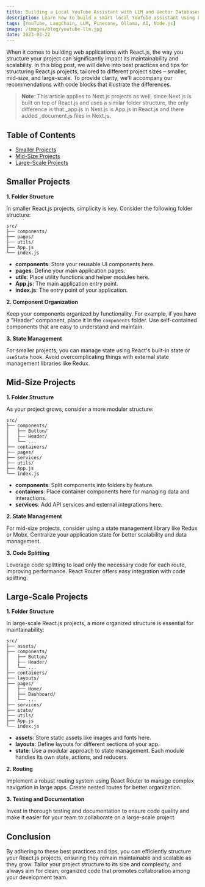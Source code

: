 ```yaml
---
title: Building a Local YouTube Assistant with LLM and Vector Databases
description: Learn how to build a smart local YouTube assistant using LangChain, Pinecone, and Ollama-powered LLMs.
tags: [YouTube, LangChain, LLM, Pinecone, Ollama, AI, Node.js]
image: /images/blog/youtube-llm.jpg
date: 2023-03-22
---
```


When it comes to building web applications with React.js, the way you structure your project can significantly impact its maintainability and scalability. In this blog post, we will delve into best practices and tips for structuring React.js projects, tailored to different project sizes – smaller, mid-size, and large-scale. To provide clarity, we'll accompany our recommendations with code blocks that illustrate the differences.

> **Note**: This article applies to Next.js projects as well, since Next.js is built on top of React.js and uses a similar folder structure, the only difference is that \_app.js in Next.js is App.js in React.js and there added \_document.js files in Next.js.

## Table of Contents

-   [Smaller Projects](#smaller-projects)
-   [Mid-Size Projects](#mid-size-projects)
-   [Large-Scale Projects](#large-scale-projects)

## Smaller Projects

**1. Folder Structure**

In smaller React.js projects, simplicity is key. Consider the following folder structure:

```bash:Folder-Structure
src/
├── components/
├── pages/
├── utils/
├── App.js
└── index.js
```

-   **components**: Store your reusable UI components here.
-   **pages**: Define your main application pages.
-   **utils**: Place utility functions and helper modules here.
-   **App.js**: The main application entry point.
-   **index.js**: The entry point of your application.

**2. Component Organization**

Keep your components organized by functionality. For example, if you have a "Header" component, place it in the `components` folder. Use self-contained components that are easy to understand and maintain.

**3. State Management**

For smaller projects, you can manage state using React's built-in state or `useState` hook. Avoid overcomplicating things with external state management libraries like Redux.

## Mid-Size Projects

**1. Folder Structure**

As your project grows, consider a more modular structure:

```bash:Folder-Structure
src/
├── components/
│   ├── Button/
│   ├── Header/
│   └── ...
├── containers/
├── pages/
├── services/
├── utils/
├── App.js
└── index.js
```

-   **components**: Split components into folders by feature.
-   **containers**: Place container components here for managing data and interactions.
-   **services**: Add API services and external integrations here.

**2. State Management**

For mid-size projects, consider using a state management library like Redux or Mobx. Centralize your application state for better scalability and data management.

**3. Code Splitting**

Leverage code splitting to load only the necessary code for each route, improving performance. React Router offers easy integration with code splitting.

## Large-Scale Projects

**1. Folder Structure**

In large-scale React.js projects, a more organized structure is essential for maintainability:

```bash:Folder-Structure
src/
├── assets/
├── components/
│   ├── Button/
│   ├── Header/
│   └── ...
├── containers/
├── layouts/
├── pages/
│   ├── Home/
│   ├── Dashboard/
│   └── ...
├── services/
├── state/
├── utils/
├── App.js
└── index.js
```

-   **assets**: Store static assets like images and fonts here.
-   **layouts**: Define layouts for different sections of your app.
-   **state**: Use a modular approach to state management. Each module handles its own state, actions, and reducers.

**2. Routing**

Implement a robust routing system using React Router to manage complex navigation in large apps. Create nested routes for better organization.

**3. Testing and Documentation**

Invest in thorough testing and documentation to ensure code quality and make it easier for your team to collaborate on a large-scale project.

## Conclusion

By adhering to these best practices and tips, you can efficiently structure your React.js projects, ensuring they remain maintainable and scalable as they grow. Tailor your project structure to its size and complexity, and always aim for clean, organized code that promotes collaboration among your development team.